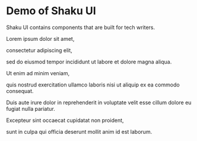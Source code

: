 
# Demo of Shaku UI

Shaku UI contains components that are built for tech writers.

<Reveal label="解答例を見る">
  Lorem ipsum dolor sit amet,
  
  consectetur adipiscing elit, 
  
  sed do eiusmod tempor incididunt ut labore et dolore magna aliqua. 
  
  Ut enim ad minim veniam, 
  
  quis nostrud exercitation ullamco laboris nisi ut aliquip ex ea commodo consequat. 
  
  Duis aute irure dolor in reprehenderit in voluptate velit esse cillum dolore eu fugiat nulla pariatur. 
  
  Excepteur sint occaecat cupidatat non proident, 
  
  sunt in culpa qui officia deserunt mollit anim id est laborum.

</Reveal>
